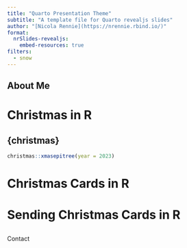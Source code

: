 ```yaml
---
title: "Quarto Presentation Theme"
subtitle: "A template file for Quarto revealjs slides"
author: "[Nicola Rennie](https://nrennie.rbind.io/)"
format:
  nrSlides-revealjs:
    embed-resources: true
filters:
  - snow
---
```


## About Me

# Christmas in R {background-color="#2F4F4F"}

## {christmas}

```r
christmas::xmasepitree(year = 2023)
```

# Christmas Cards in R {background-color="#2F4F4F"}

# Sending Christmas Cards in R {background-color="#2F4F4F"}

## 

Contact